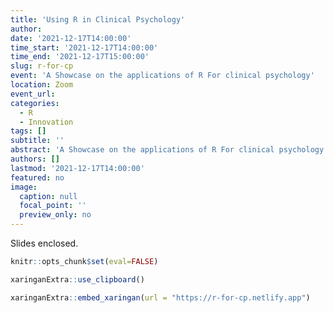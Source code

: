 ```yaml
---
title: 'Using R in Clinical Psychology'
author:
date: '2021-12-17T14:00:00'
time_start: '2021-12-17T14:00:00'
time_end: '2021-12-17T15:00:00'
slug: r-for-cp
event: 'A Showcase on the applications of R For clinical psychology'
location: Zoom
event_url: 
categories:
  - R
  - Innovation
tags: []
subtitle: ''
abstract: 'A Showcase on the applications of R For clinical psychology'
authors: []
lastmod: '2021-12-17T14:00:00'
featured: no
image:
  caption: null
  focal_point: ''
  preview_only: no
---
```


Slides enclosed.

```r
knitr::opts_chunk$set(eval=FALSE)

xaringanExtra::use_clipboard()
```

```r
xaringanExtra::embed_xaringan(url = "https://r-for-cp.netlify.app")
```

